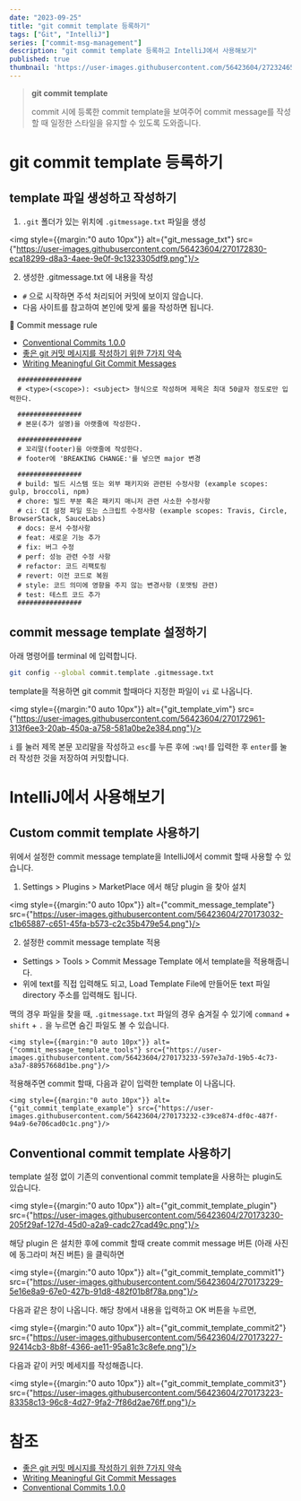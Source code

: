 ```yaml
---
date: "2023-09-25"
title: "git commit template 등록하기"
tags: ["Git", "IntelliJ"]
series: ["commit-msg-management"]
description: "git commit template 등록하고 IntelliJ에서 사용해보기"
published: true
thumbnail: 'https://user-images.githubusercontent.com/56423604/272324652-55a437a4-af2d-4809-9308-5a915847004f.png'
---
```


> **git commit template**
>
> commit 시에 등록한 commit template을 보여주어 commit message를 작성할 때 일정한 스타일을 유지할 수 있도록 도와줍니다.

# git commit template 등록하기

## template 파일 생성하고 작성하기

1. `.git` 폴더가 있는 위치에 `.gitmessage.txt` 파일을 생성

<img style={{margin:"0 auto 10px"}} alt={"git_message_txt"} src={"https://user-images.githubusercontent.com/56423604/270172830-eca18299-d8a3-4aee-9e0f-9c1323305df9.png"}/>

2. 생성한 .gitmessage.txt 에 내용을 작성
 - `#` 으로 시작하면 주석 처리되어 커밋에 보이지 않습니다.
 - 다음 사이트를 참고하여 본인에 맞게 룰을 작성하면 됩니다.

<aside>
  🔗 Commit message rule

  - [Conventional Commits 1.0.0](https://www.conventionalcommits.org/en/v1.0.0/)
  - [좋은 git 커밋 메시지를 작성하기 위한 7가지 약속](https://meetup.nhncloud.com/posts/106)
  - [Writing Meaningful Git Commit Messages](https://medium.com/@menuka/writing-meaningful-git-commit-messages-a62756b65c81)
</aside>

```
  ################
  # <type>(<scope>): <subject> 형식으로 작성하며 제목은 최대 50글자 정도로만 입력한다.

  ################
  # 본문(추가 설명)을 아랫줄에 작성한다.

  ################
  # 꼬리말(footer)을 아랫줄에 작성한다.
  # footer에 'BREAKING CHANGE:'를 넣으면 major 변경

  ################
  # build: 빌드 시스템 또는 외부 패키지와 관련된 수정사항 (example scopes: gulp, broccoli, npm)
  # chore: 빌드 부분 혹은 패키지 매니저 관련 사소한 수정사항
  # ci: CI 설정 파일 또는 스크립트 수정사항 (example scopes: Travis, Circle, BrowserStack, SauceLabs)
  # docs: 문서 수정사항
  # feat: 새로운 기능 추가
  # fix: 버그 수정
  # perf: 성능 관련 수정 사항
  # refactor: 코드 리팩토링
  # revert: 이전 코드로 복원
  # style: 코드 의미에 영향을 주지 않는 변경사항 (포맷팅 관련)
  # test: 테스트 코드 추가
  ################
```


## commit message template 설정하기

아래 명령어를 terminal 에 입력합니다.

```bash
git config --global commit.template .gitmessage.txt
```

template을 적용하면 git commit 할때마다 지정한 파일이 `vi` 로 나옵니다.

<img style={{margin:"0 auto 10px"}} alt={"git_template_vim"} src={"https://user-images.githubusercontent.com/56423604/270172961-313f6ee3-20ab-450a-a758-581a0be2e384.png"}/>

`i` 를 눌러 제목 본문 꼬리말을 작성하고 `esc`를 누른 후에 `:wq!`를 입력한 후 `enter`를 눌러 작성한 것을 저장하여 커밋합니다.

# IntelliJ에서 사용해보기

## Custom commit template 사용하기

위에서 설정한 commit message template을 IntelliJ에서 commit 할때 사용할 수 있습니다.

1. Settings > Plugins > MarketPlace 에서 해당 plugin 을 찾아 설치

<img style={{margin:"0 auto 10px"}} alt={"commit_message_template"} src={"https://user-images.githubusercontent.com/56423604/270173032-c1b65887-c651-45fa-b573-c2c35b479e54.png"}/>


2. 설정한 commit message template 적용
 - Settings > Tools > Commit Message Template 에서 template을 적용해줍니다.
 - 위에 text를 직접 입력해도 되고, Load Template File에 만들어둔 text 파일 directory 주소를 입력해도 됩니다.

맥의 경우 파일을 찾을 때, `.gitmessage.txt` 파일의 경우 숨겨질 수 있기에 `command` + `shift` + `.` 을 누르면 숨긴 파일도 볼 수 있습니다.


    <img style={{margin:"0 auto 10px"}} alt={"commit_message_template_tools"} src={"https://user-images.githubusercontent.com/56423604/270173233-597e3a7d-19b5-4c73-a3a7-88957668d1be.png"}/>

적용해주면 commit 할때, 다음과 같이 입력한 template 이 나옵니다.

    <img style={{margin:"0 auto 10px"}} alt={"git_commit_template_example"} src={"https://user-images.githubusercontent.com/56423604/270173232-c39ce874-df0c-487f-94a9-6e706cad0c1c.png"}/>


## Conventional commit template 사용하기

template 설정 없이 기존의 conventional commit template을 사용하는 plugin도 있습니다.

<img style={{margin:"0 auto 10px"}} alt={"git_commit_template_plugin"} src={"https://user-images.githubusercontent.com/56423604/270173230-205f29af-127d-45d0-a2a9-cadc27cad49c.png"}/>

해당 plugin 은 설치한 후에 commit 할때 create commit message 버튼 (아래 사진에 동그라미 쳐진 버튼) 을 클릭하면

<img style={{margin:"0 auto 10px"}} alt={"git_commit_template_commit1"} src={"https://user-images.githubusercontent.com/56423604/270173229-5e16e8a9-67e0-427b-91d8-482f01b8f78a.png"}/>

다음과 같은 창이 나옵니다. 해당 창에서 내용을 입력하고 OK 버튼을 누르면,

<img style={{margin:"0 auto 10px"}} alt={"git_commit_template_commit2"} src={"https://user-images.githubusercontent.com/56423604/270173227-92414cb3-8b8f-4366-ae11-95a81c3c8efe.png"}/>

다음과 같이 커밋 메세지를 작성해줍니다.

<img style={{margin:"0 auto 10px"}} alt={"git_commit_template_commit3"} src={"https://user-images.githubusercontent.com/56423604/270173223-83358c13-96c8-4d27-9fa2-7f86d2ae76ff.png"}/>

# 참조

- [좋은 git 커밋 메시지를 작성하기 위한 7가지 약속](https://meetup.nhncloud.com/posts/106)
- [Writing Meaningful Git Commit Messages](https://medium.com/@menuka/writing-meaningful-git-commit-messages-a62756b65c81)
- [Conventional Commits 1.0.0](https://www.conventionalcommits.org/en/v1.0.0/)